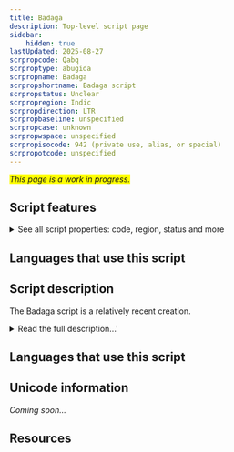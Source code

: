 ```yaml
---
title: Badaga
description: Top-level script page
sidebar:
    hidden: true
lastUpdated: 2025-08-27
scrpropcode: Qabq
scrproptype: abugida
scrpropname: Badaga
scrpropshortname: Badaga script
scrpropstatus: Unclear
scrpropregion: Indic
scrpropdirection: LTR
scrpropbaseline: unspecified
scrpropcase: unknown
scrpropwspace: unspecified
scrpropisocode: 942 (private use, alias, or special)
scrpropotcode: unspecified
---
```


<span style='background-color:yellow'>_This page is a work in progress._</span>


## Script features

<details>
<summary> See all script properties: code, region, status and more</summary>
<ScriptInfo />
</details>

## Languages that use this script

<WsList script='Qabq' wsMax='5' />

## Script description

The Badaga script is a relatively recent creation.

<details>
<summary>Read the full description...'</summary>It was developed over approximately 40 years by Yogesh Raj Kadasoley, and officially released in 2012. The script is designed for writing the Badaga language, a Dravidian language spoken in Tamil Nadu in South India. The Badaga people primarily worship the Hindu goddess Hethai.

Previously, the language was written in the Kannada script, and it is currently most often written in the Tamil script. 

This is not the first script designed exclusively for the Badaga language. In 2009, Anandhan Raju designed a Badaga script based on the shapes of Tamil characters.

_This script is not currently recognized by [ISO 15924](http://www.unicode.org/iso15924/), but is included in ScriptSource for research purposes. If you have any information on this script, please add the information to the site. Your contributions can be a great help in refining and expanding the ISO 15924 standard._
</details>

## Languages that use this script

<WsList script='Qabq' wsMax='5' />

## Unicode information

_Coming soon..._

## Resources

<ScriptResources detailSummary='seemore' />


